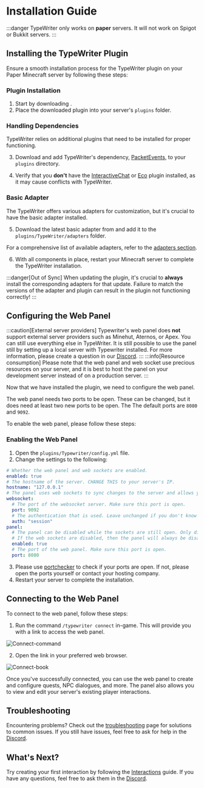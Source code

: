 
# Installation Guide

:::danger
TypeWriter only works on **paper** servers. It will not work on Spigot or Bukkit servers.
:::

## Installing the TypeWriter Plugin

Ensure a smooth installation process for the TypeWriter plugin on your Paper Minecraft server by following these steps:

### Plugin Installation

1. Start by downloading <DownloadVersion />.
2. Place the downloaded plugin into your server's `plugins` folder.

### Handling Dependencies

TypeWriter relies on additional plugins that need to be installed for proper functioning.

3. Download and add TypeWriter's dependency, [PacketEvents](https://modrinth.com/plugin/packetevents/versions?l=paper), to your `plugins` directory.

4. Verify that you **don't** have the [InteractiveChat](https://www.spigotmc.org/resources/interactivechat-show-items-inventory-in-chat-custom-chat-keywords-bungee-velocity-support.75870/) or [Eco](https://polymart.org/resource/eco.773) plugin installed, as it may cause conflicts with TypeWriter.

### Basic Adapter

The TypeWriter offers various adapters for customization, but it's crucial to have the basic adapter installed.

5. Download the latest basic adapter from <DownloadVersion /> and add it to the `plugins/TypeWriter/adapters` folder.

For a comprehensive list of available adapters, refer to the [adapters section](../../adapters).

6. With all components in place, restart your Minecraft server to complete the TypeWriter installation.

:::danger[Out of Sync]
When updating the plugin, it's crucial to **always** install the corresponding adapters for that update. Failure to match the versions of the adapter and plugin can result in the plugin not functioning correctly!
:::

## Configuring the Web Panel

:::caution[External server providers]
Typewriter's web panel does **not** support external server providers such as Minehut, Aternos, or Apex. You can still use everything else in TypeWriter. It is still possible to use the panel still by setting up a local server with Typewriter installed. For more information, please create a question in our [Discord](https://discord.gg/p7WH9VvdMQ).
:::
:::info[Resource consumption]
Please note that the web panel and web socket use precious resources on your server, and it is best to host the panel on your development server instead of on a production server.
:::

Now that we have installed the plugin, we need to configure the web panel.

The web panel needs two ports to be open. These can be changed, but it does need at least two new ports to be open. The
The default ports are `8080` and `9092`.

To enable the web panel, please follow these steps:

### Enabling the Web Panel

1. Open the `plugins/Typewriter/config.yml` file.
2. Change the settings to the following:

```yaml title="plugins/Typewriter/config.yml"
# Whether the web panel and web sockets are enabled.
enabled: true
# The hostname of the server. CHANGE THIS to your server's IP.
hostname: "127.0.0.1"
# The panel uses web sockets to sync changes to the server and allows you to work with multiple people at the same time.
websocket:
  # The port of the websocket server. Make sure this port is open.
  port: 9092
  # The authentication that is used. Leave unchanged if you don't know what you are doing.
  auth: "session"
panel:
  # The panel can be disabled while the sockets are still open. Only disable this if you know what you are doing.
  # If the web sockets are disabled, then the panel will always be disabled.
  enabled: true
  # The port of the web panel. Make sure this port is open.
  port: 8080
```

3. Please use [portchecker](https://portchecker.co/) to check if your ports are open. If not, please open the ports yourself or contact your hosting company.
4. Restart your server to complete the installation.

## Connecting to the Web Panel

To connect to the web panel, follow these steps:

1. Run the command `/typewriter connect` in-game. This will provide you with a link to access the web panel.

![Connect-command](../assets/installation/connect-command.gif)

2. Open the link in your preferred web browser.

![Connect-book](../assets/installation/connect-book.png)

Once you've successfully connected, you can use the web panel to create and configure quests, NPC dialogues, and more. The panel also allows you to view and edit your server's existing player interactions.

## Troubleshooting

Encountering problems? Check out the [troubleshooting](../06-troubleshooting/index.mdx) page for solutions to common issues.
If you still have issues, feel free to ask for help in the [Discord](https://discord.gg/HtbKyuDDBw).

## What's Next?

Try creating your first interaction by following the [Interactions](../03-creating-stories/01-interactions/index.mdx) guide. If you have any questions, feel free to ask them in the [Discord](https://discord.gg/HtbKyuDDBw).
